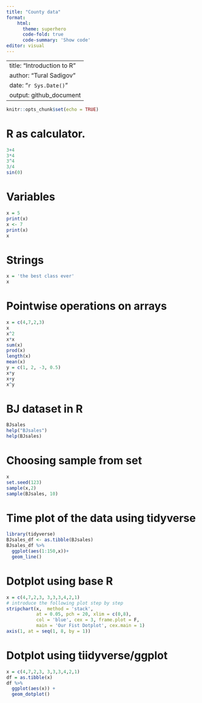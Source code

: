```yaml
---
title: "County data"
format: 
    html:
      theme: superhero
      code-fold: true
      code-summary: 'Show code'
editor: visual
---
```


---
title: "Introduction to R"
author: "Tural Sadigov"
date: "`r Sys.Date()`"
output: github_document
---

```r
knitr::opts_chunk$set(echo = TRUE)
```

# R as calculator.

```r
3+4
3*4
3^4
3/4
sin(0)
```

# Variables

```r
x = 5
print(x)
x <- 7
print(x)
x
```

# Strings

```r
x = 'the best class ever'
x
```

# Pointwise operations on arrays
```r
x = c(4,7,2,3)
x
x^2
x*x
sum(x)
prod(x)
length(x)
mean(x)
y = c(1, 2, -3, 0.5)
x*y
x+y
x^y
```

# BJ dataset in R
```r
BJsales
help("BJsales")
help(BJsales)
```
# Choosing sample from set
```r
x
set.seed(123)
sample(x,2)
sample(BJsales, 10)
```

# Time plot of the data using tidyverse
```r
library(tidyverse)
BJsales_df <- as.tibble(BJsales)
BJsales_df %>% 
  ggplot(aes(1:150,x))+
  geom_line()
```


# Dotplot using base R
```r
x = c(4,7,2,3, 3,3,3,4,2,1)
# introduce the following plot step by step
stripchart(x,  method = 'stack', 
           at = 0.05, pch = 20, xlim = c(0,8),
           col = 'blue', cex = 3, frame.plot = F,
           main = 'Our Fist Dotplot', cex.main = 1)
axis(1, at = seq(1, 8, by = 1))
```

# Dotplot using tiidyverse/ggplot

```r
x = c(4,7,2,3, 3,3,3,4,2,1)
df = as.tibble(x)
df %>% 
  ggplot(aes(x)) +
  geom_dotplot()
```





